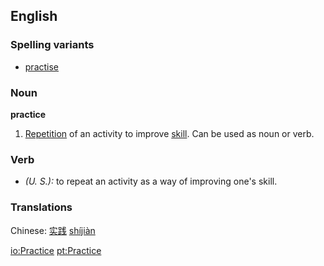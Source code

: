 ==English==
===Spelling variants===
*[[practise]]
===Noun===
'''practice'''
#[[Repetition]] of an activity to improve [[skill]].  Can be used as noun or verb.
===Verb===
*''(U. S.):'' to repeat an activity as a way of improving one's skill.

===Translations===
Chinese: [[实践]] [[shijian|shíjiàn]]

[[io:Practice]]
[[pt:Practice]]